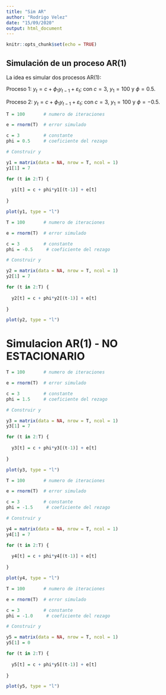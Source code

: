 ```yaml
---
title: "Sim AR"
author: "Rodrigo Velez"
date: "15/09/2020"
output: html_document
---
```


```r
knitr::opts_chunk$set(echo = TRUE)
```

## Simulación de un proceso AR(1)

La idea es simular dos procesos AR(1):

Proceso 1: $y_{t}=c+\phi_{1}y_{t-1}+\varepsilon_{t}$; con $c=3$, $y_{1}=100$ y $\phi=0.5$.

Proceso 2: $y_{t}=c+\phi_{1}y_{t-1}+\varepsilon_{t}$; con $c=3$, $y_{1}=100$ y $\phi=-0.5$.

```r

T = 100       # numero de iteraciones

e = rnorm(T)  # error simulado

c = 3         # constante
phi = 0.5     # coeficiente del rezago

# Construir y

y1 = matrix(data = NA, nrow = T, ncol = 1)
y1[1] = 7

for (t in 2:T) {
  
  y1[t] = c + phi*y1[(t-1)] + e[t]
  
}

plot(y1, type = "l")

```

```r

T = 100       # numero de iteraciones

e = rnorm(T)  # error simulado

c = 3         # constante
phi = -0.5     # coeficiente del rezago

# Construir y

y2 = matrix(data = NA, nrow = T, ncol = 1)
y2[1] = 7

for (t in 2:T) {
  
  y2[t] = c + phi*y2[(t-1)] + e[t]
  
}

plot(y2, type = "l")

```


# Simulacion AR(1) - NO ESTACIONARIO

```r

T = 100       # numero de iteraciones

e = rnorm(T)  # error simulado

c = 3         # constante
phi = 1.5     # coeficiente del rezago

# Construir y

y3 = matrix(data = NA, nrow = T, ncol = 1)
y3[1] = 7

for (t in 2:T) {
  
  y3[t] = c + phi*y3[(t-1)] + e[t]
  
}

plot(y3, type = "l")

```

```r

T = 100       # numero de iteraciones

e = rnorm(T)  # error simulado

c = 3         # constante
phi = -1.5     # coeficiente del rezago

# Construir y

y4 = matrix(data = NA, nrow = T, ncol = 1)
y4[1] = 7

for (t in 2:T) {
  
  y4[t] = c + phi*y4[(t-1)] + e[t]
  
}

plot(y4, type = "l")

```

```r

T = 100       # numero de iteraciones

e = rnorm(T)  # error simulado

c = 3         # constante
phi = -1.0     # coeficiente del rezago

# Construir y

y5 = matrix(data = NA, nrow = T, ncol = 1)
y5[1] = 0

for (t in 2:T) {
  
  y5[t] = c + phi*y5[(t-1)] + e[t]
  
}

plot(y5, type = "l")

```